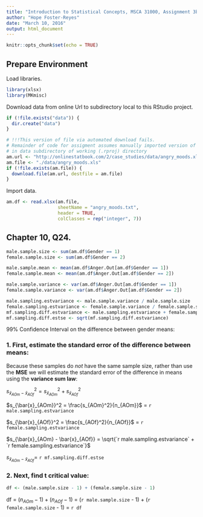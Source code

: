 ```yaml
---
title: "Introduction to Statistical Concepts, MSCA 31000, Assignment 3b"
author: "Hope Foster-Reyes"
date: "March 10, 2016"
output: html_document
---
```



```r
knitr::opts_chunk$set(echo = TRUE)
```

## Prepare Environment

Load libraries.

```r
library(xlsx)
library(MKmisc)
```


Download data from online Url to subdirectory local to this RStudio project.

```r
if (!file.exists("data")) {
  dir.create("data")
}

# !!!This version of file via automated download fails. 
# Remainder of code for assigment assumes manually imported version of .xlsx file located 
# in data subdirectory of working (.rproj) directory
am.url <- "http://onlinestatbook.com/2/case_studies/data/angry_moods.xls"
am.file <- "./data/angry_moods.xls"
if (!file.exists(am.file)) {
  download.file(am.url, destfile = am.file)
}
```

Import data.

```r
am.df <- read.xlsx(am.file, 
                   sheetName = "angry_moods.txt", 
                   header = TRUE,
                   colClasses = rep("integer", 7))
```

## Chapter 10, Q24.

```r
male.sample.size <- sum(am.df$Gender == 1)
female.sample.size <- sum(am.df$Gender == 2)

male.sample.mean <- mean(am.df$Anger.Out[am.df$Gender == 1])
female.sample.mean <- mean(am.df$Anger.Out[am.df$Gender == 2])

male.sample.variance <- var(am.df$Anger.Out[am.df$Gender == 1])
female.sample.variance <- var(am.df$Anger.Out[am.df$Gender == 2])

male.sampling.estvariance <- male.sample.variance / male.sample.size
female.sampling.estvariance <- female.sample.variance / female.sample.size
mf.sampling.diff.estvariance <- male.sampling.estvariance + female.sampling.estvariance
mf.sampling.diff.estse <- sqrt(mf.sampling.diff.estvariance)
```

99% Confidence Interval on the difference between gender means:

### 1. First, estimate the standard error of the difference between means:

Because these samples do *not* have the same sample size, rather than use the **MSE** we will estimate the standard error of the difference in means using the **variance sum law**:

$s_{\bar{x}_{AOm} - \bar{x}_{AOf}}^2 = s_{\bar{x}_{AOm}}^2 + s_{\bar{x}_{AOf}}^2$

$s_{\bar{x}_{AOm}}^2 = \frac{s_{AOm}^2}{n_{AOm}}$ = `r male.sampling.estvariance`

$s_{\bar{x}_{AOf}}^2 = \frac{s_{AOf}^2}{n_{AOf}}$ = `r female.sampling.estvariance`

$s_{\bar{x}_{AOm} - \bar{x}_{AOf}} = \sqrt{`r male.sampling.estvariance` + `r female.sampling.estvariance`}$

$s_{\bar{x}_{AOm} - \bar{x}_{AOf}} =$ `r mf.sampling.diff.estse`

### 2. Next, find t critical value:

```r
df <- (male.sample.size - 1) + (female.sample.size - 1)

```

df = $(n_{AOm} - 1) + (n_{AOf} - 1)$ = (`r male.sample.size` - 1) + (`r female.sample.size` - 1) = `r df`


